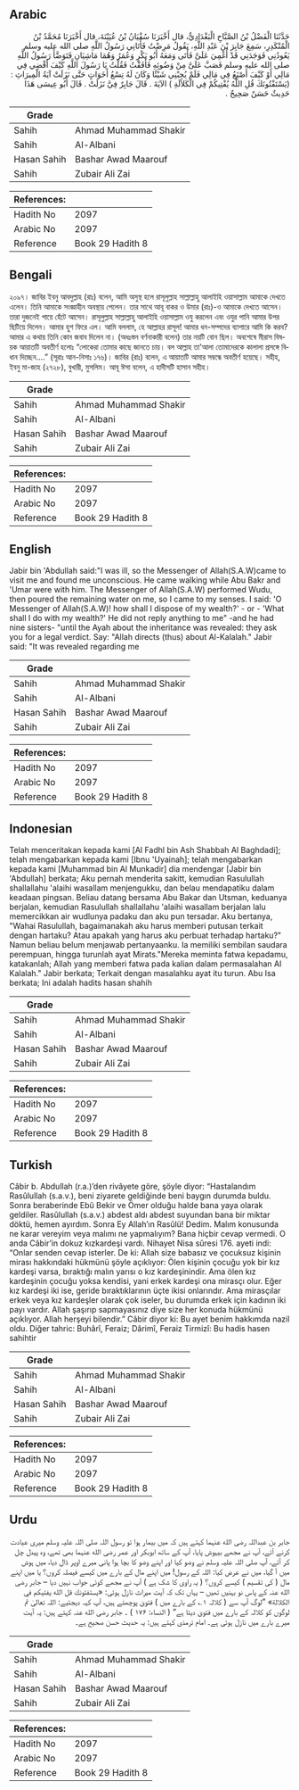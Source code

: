## Arabic


<div dir="rtl" lang="ar" style={{fontSize:'larger',backgroundColor:'#f8f9fa',padding:20}}>
حَدَّثَنَا الْفَضْلُ بْنُ الصَّبَّاحِ الْبَغْدَادِيُّ، قال أَخْبَرَنَا سُفْيَانُ بْنُ عُيَيْنَةَ، قال أَخْبَرَنَا مُحَمَّدُ بْنُ الْمُنْكَدِرِ، سَمِعَ جَابِرَ بْنَ عَبْدِ اللَّهِ، يَقُولُ مَرِضْتُ فَأَتَانِي رَسُولُ اللَّهِ صلى الله عليه وسلم يَعُودُنِي فَوَجَدَنِي قَدْ أُغْمِيَ عَلَىَّ فَأَتَى وَمَعَهُ أَبُو بَكْرٍ وَعُمَرُ وَهُمَا مَاشِيَانِ فَتَوَضَّأَ رَسُولُ اللَّهِ صلى الله عليه وسلم فَصَبَّ عَلَىَّ مِنْ وَضُوئِهِ فَأَفَقْتُ فَقُلْتُ يَا رَسُولَ اللَّهِ كَيْفَ أَقْضِي فِي مَالِي أَوْ كَيْفَ أَصْنَعُ فِي مَالِي فَلَمْ يُجِبْنِي شَيْئًا وَكَانَ لَهُ تِسْعُ أَخَوَاتٍ حَتَّى نَزَلَتْ آيَةُ الْمِيرَاثِ ‏:‏ ‏(‏يَسْتَفْتُونَكَ قُلِ اللَّهُ يُفْتِيكُمْ فِي الْكَلاَلَةِ ‏)‏ الآيَةَ ‏.‏ قَالَ جَابِرٌ فِيَّ نَزَلَتْ ‏.‏ قَالَ أَبُو عِيسَى هَذَا حَدِيثٌ حَسَنٌ صَحِيحٌ ‏.‏
</div>
<div style={{backgroundColor:'#f8f9fa',padding:20, marginBottom: 10}}><table> <thead> <tr> <th>Grade</th> <th></th> </tr> </thead> <tbody> <tr><td>Sahih</td><td>Ahmad Muhammad Shakir</td></tr><tr><td>Sahih</td><td>Al-Albani</td></tr><tr><td>Hasan Sahih</td><td>Bashar Awad Maarouf</td></tr><tr><td>Sahih</td><td>Zubair Ali Zai</td></tr></tbody></table><table> <thead> <tr> <th>References:</th> <th></th> </tr> </thead> <tbody><tr><td>Hadith No</td><td>2097</td></tr><tr><td>Arabic No</td><td>2097</td></tr><tr><td>Reference</td><td>Book 29 Hadith 8</td></tr></tbody></table></div>

## Bengali


<div dir="ltr" lang="bn" style={{fontSize:'larger',backgroundColor:'#f8f9fa',padding:20}}>
২০৯৭। জাবির ইবনু আবদুল্লাহ (রাঃ) বলেন, আমি অসুস্থ হলে রাসূলুল্লাহ সাল্লাল্লাহু আলাইহি ওয়াসাল্লাম আমাকে দেখতে এলেন। তিনি আমাকে সংজ্ঞাহীন অবস্থায় পেলেন। তার সাথে আবূ বাকর ও উমার (রাঃ)-ও আমাকে দেখতে আসেন। তারা দুজনেই পায়ে হেঁটে আসেন। রাসূলুল্লাহ সাল্লাল্লাহু আলাইহি ওয়াসাল্লাম ওযু করলেন এবং ওযুর পানি আমার উপর ছিটিয়ে দিলেন। আমার হুশ ফিরে এল। আমি বললাম, হে আল্লাহর রাসূল! আমার ধন-সম্পদের ব্যাপারে আমি কি করব? আমার এ কথায় তিনি কোন জবাব দিলেন না। (অধঃস্তন বর্ণনাকারী বলেন) তার নয়টি বোন ছিল। অবশেষে মীরাস বিষয়ক আয়াতটি অবতীর্ণ হলোঃ “লোকেরা তোমার কাছে জানতে চায়। বল আল্লাহ তা'আলা তোমাদেরকে কালালা প্রসঙ্গে বিধান দিচ্ছেন....” (সূরাঃ আন-নিসাঃ ১৭৬)। জাবির (রাঃ) বলেন, এ আয়াতটি আমার সম্বন্ধে অবতীর্ণ হয়েছে। সহীহ, ইবনু মা-জাহ (২৭২৮), বুখারী, মুসলিম। আবূ ঈসা বলেন, এ হাদীসটি হাসান সহীহ।
</div>
<div style={{backgroundColor:'#f8f9fa',padding:20, marginBottom: 10}}><table> <thead> <tr> <th>Grade</th> <th></th> </tr> </thead> <tbody> <tr><td>Sahih</td><td>Ahmad Muhammad Shakir</td></tr><tr><td>Sahih</td><td>Al-Albani</td></tr><tr><td>Hasan Sahih</td><td>Bashar Awad Maarouf</td></tr><tr><td>Sahih</td><td>Zubair Ali Zai</td></tr></tbody></table><table> <thead> <tr> <th>References:</th> <th></th> </tr> </thead> <tbody><tr><td>Hadith No</td><td>2097</td></tr><tr><td>Arabic No</td><td>2097</td></tr><tr><td>Reference</td><td>Book 29 Hadith 8</td></tr></tbody></table></div>

## English


<div dir="ltr" lang="en" style={{fontSize:'larger',backgroundColor:'#f8f9fa',padding:20}}>
Jabir bin 'Abdullah said:"I was ill, so the Messenger of Allah(S.A.W)came to visit me and found me unconscious. He came walking while Abu Bakr and 'Umar were with him. The Messenger of Allah(S.A.W) performed Wudu, then poured the remaining water on me, so I came to my senses. I said: 'O Messenger of Allah(S.A.W)! how shall I dispose of my wealth?' - or - 'What shall I do with my wealth?' He did not reply anything to me" -and he had nine sisters- "until the Ayah about the inheritance was revealed: they ask you for a legal verdict. Say: "Allah directs (thus) about Al-Kalalah." Jabir said: "It was revealed regarding me
</div>
<div style={{backgroundColor:'#f8f9fa',padding:20, marginBottom: 10}}><table> <thead> <tr> <th>Grade</th> <th></th> </tr> </thead> <tbody> <tr><td>Sahih</td><td>Ahmad Muhammad Shakir</td></tr><tr><td>Sahih</td><td>Al-Albani</td></tr><tr><td>Hasan Sahih</td><td>Bashar Awad Maarouf</td></tr><tr><td>Sahih</td><td>Zubair Ali Zai</td></tr></tbody></table><table> <thead> <tr> <th>References:</th> <th></th> </tr> </thead> <tbody><tr><td>Hadith No</td><td>2097</td></tr><tr><td>Arabic No</td><td>2097</td></tr><tr><td>Reference</td><td>Book 29 Hadith 8</td></tr></tbody></table></div>

## Indonesian


<div dir="ltr" lang="id" style={{fontSize:'larger',backgroundColor:'#f8f9fa',padding:20}}>
Telah menceritakan kepada kami [Al Fadhl bin Ash Shabbah Al Baghdadi]; telah mengabarkan kepada kami [Ibnu 'Uyainah]; telah mengabarkan kepada kami [Muhammad bin Al Munkadir] dia mendengar [Jabir bin 'Abdullah] berkata; Aku pernah menderita sakitt, kemudian Rasulullah shallallahu 'alaihi wasallam menjengukku, dan belau mendapatiku dalam keadaan pingsan. Beliau datang bersama Abu Bakar dan Utsman, keduanya berjalan, kemudian Rasulullah shallallahu 'alaihi wasallam berjalan lalu memercikkan air wudlunya padaku dan aku pun tersadar. Aku bertanya, "Wahai Rasulullah, bagaimanakah aku harus memberi putusan terkait dengan hartaku? Atau apakah yang harus aku perbuat terhadap hartaku?" Namun beliau belum menjawab pertanyaanku. Ia memiliki sembilan saudara perempuan, hingga turunlah ayat Mirats."Mereka meminta fatwa kepadamu, katakanlah; Allah yang memberi fatwa pada kalian dalam permasalahan Al Kalalah." Jabir berkata; Terkait dengan masalahku ayat itu turun. Abu Isa berkata; Ini adalah hadits hasan shahih
</div>
<div style={{backgroundColor:'#f8f9fa',padding:20, marginBottom: 10}}><table> <thead> <tr> <th>Grade</th> <th></th> </tr> </thead> <tbody> <tr><td>Sahih</td><td>Ahmad Muhammad Shakir</td></tr><tr><td>Sahih</td><td>Al-Albani</td></tr><tr><td>Hasan Sahih</td><td>Bashar Awad Maarouf</td></tr><tr><td>Sahih</td><td>Zubair Ali Zai</td></tr></tbody></table><table> <thead> <tr> <th>References:</th> <th></th> </tr> </thead> <tbody><tr><td>Hadith No</td><td>2097</td></tr><tr><td>Arabic No</td><td>2097</td></tr><tr><td>Reference</td><td>Book 29 Hadith 8</td></tr></tbody></table></div>

## Turkish


<div dir="ltr" lang="tr" style={{fontSize:'larger',backgroundColor:'#f8f9fa',padding:20}}>
Câbir b. Abdullah (r.a.)’den rivâyete göre, şöyle diyor: “Hastalandım Rasûlullah (s.a.v.), beni ziyarete geldiğinde beni baygın durumda buldu. Sonra beraberinde Ebû Bekir ve Ömer olduğu halde bana yaya olarak geldiler. Rasûlullah (s.a.v.) abdest aldı abdest suyundan bana bir miktar döktü, hemen ayırdım. Sonra Ey Allah’ın Rasûlü! Dedim. Malım konusunda ne karar vereyim veya malımı ne yapmalıyım? Bana hiçbir cevap vermedi. O anda Câbir’in dokuz kızkardeşi vardı. Nihayet Nisa sûresi 176. ayeti indi: “Onlar senden cevap isterler. De ki: Allah size babasız ve çocuksuz kişinin mirası hakkındaki hükmünü şöyle açıklıyor: Ölen kişinin çocuğu yok bir kız kardeşi varsa, bıraktığı malın yarısı o kız kardeşinindir. Ama ölen kız kardeşinin çocuğu yoksa kendisi, yani erkek kardeşi ona mirasçı olur. Eğer kız kardeşi iki ise, geride bıraktıklarının üçte ikisi onlarındır. Ama mirasçılar erkek veya kız kardeşler olarak çok iseler, bu durumda erkek için kadının iki payı vardır. Allah şaşırıp sapmayasınız diye size her konuda hükmünü açıklıyor. Allah herşeyi bilendir.” Câbir diyor ki: Bu ayet benim hakkımda nazil oldu. Diğer tahric: Buhârî, Feraiz; Dârimî, Feraiz Tirmizî: Bu hadis hasen sahihtir
</div>
<div style={{backgroundColor:'#f8f9fa',padding:20, marginBottom: 10}}><table> <thead> <tr> <th>Grade</th> <th></th> </tr> </thead> <tbody> <tr><td>Sahih</td><td>Ahmad Muhammad Shakir</td></tr><tr><td>Sahih</td><td>Al-Albani</td></tr><tr><td>Hasan Sahih</td><td>Bashar Awad Maarouf</td></tr><tr><td>Sahih</td><td>Zubair Ali Zai</td></tr></tbody></table><table> <thead> <tr> <th>References:</th> <th></th> </tr> </thead> <tbody><tr><td>Hadith No</td><td>2097</td></tr><tr><td>Arabic No</td><td>2097</td></tr><tr><td>Reference</td><td>Book 29 Hadith 8</td></tr></tbody></table></div>

## Urdu


<div dir="rtl" lang="ur" style={{fontSize:'larger',backgroundColor:'#f8f9fa',padding:20}}>
جابر بن عبداللہ رضی الله عنہما کہتے ہیں کہ میں بیمار ہوا تو رسول اللہ صلی اللہ علیہ وسلم میری عیادت کرنے آئے، آپ نے مجھے بیہوش پایا، آپ کے ساتھ ابوبکر اور عمر رضی الله عنہما بھی تھے، وہ پیدل چل کر آئے، آپ صلی اللہ علیہ وسلم نے وضو کیا اور اپنے وضو کا بچا ہوا پانی میرے اوپر ڈال دیا، میں ہوش میں آ گیا، میں نے عرض کیا: اللہ کے رسول! میں اپنے مال کے بارے میں کیسے فیصلہ کروں؟ یا میں اپنے مال ( کی تقسیم ) کیسے کروں؟ ( یہ راوی کا شک ہے ) آپ نے مجھے کوئی جواب نہیں دیا – جابر رضی الله عنہ کے پاس نو بہنیں تھیں – یہاں تک کہ آیت میراث نازل ہوئی: «يستفتونك قل الله يفتيكم في الكلالة» ”لوگ آپ سے ( کلالہ ۱؎ کے بارے میں ) فتویٰ پوچھتے ہیں، آپ کہہ دیجئیے: اللہ تعالیٰ تم لوگوں کو کلالہ کے بارے میں فتویٰ دیتا ہے“ ( النساء: ۱۷۶ ) ۔ جابر رضی الله عنہ کہتے ہیں: یہ آیت میرے بارے میں نازل ہوئی ہے۔ امام ترمذی کہتے ہیں: یہ حدیث حسن صحیح ہے۔
</div>
<div style={{backgroundColor:'#f8f9fa',padding:20, marginBottom: 10}}><table> <thead> <tr> <th>Grade</th> <th></th> </tr> </thead> <tbody> <tr><td>Sahih</td><td>Ahmad Muhammad Shakir</td></tr><tr><td>Sahih</td><td>Al-Albani</td></tr><tr><td>Hasan Sahih</td><td>Bashar Awad Maarouf</td></tr><tr><td>Sahih</td><td>Zubair Ali Zai</td></tr></tbody></table><table> <thead> <tr> <th>References:</th> <th></th> </tr> </thead> <tbody><tr><td>Hadith No</td><td>2097</td></tr><tr><td>Arabic No</td><td>2097</td></tr><tr><td>Reference</td><td>Book 29 Hadith 8</td></tr></tbody></table></div>